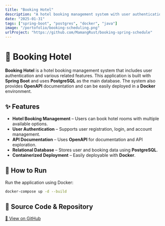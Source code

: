 ```yaml
---
title: "Booking Hotel"
description: "A hotel booking management system with user authentication, built using Spring Boot and PostgreSQL, running in a Docker environment."
date: "2025-01-31"
tags: ["spring-boot", "postgres", "docker", "java"]
image: "/portofolio/booking-scheduling.png"
urlProject: "https://github.com/MamangRust/booking-spring-schedule"
---
```



# 🏨 Booking Hotel

**Booking Hotel** is a hotel booking management system that includes user authentication and various related features. This application is built with **Spring Boot** and uses **PostgreSQL** as the main database. The system also provides **OpenAPI** documentation and can be easily deployed in a **Docker** environment.

## ✨ Features

- **Hotel Booking Management** – Users can book hotel rooms with multiple available options.
- **User Authentication** – Supports user registration, login, and account management.
- **API Documentation** – Uses **OpenAPI** for documentation and API exploration.
- **Relational Database** – Stores user and booking data using **PostgreSQL**.
- **Containerized Deployment** – Easily deployable with **Docker**.

## 🚀 How to Run

Run the application using Docker:

```sh
docker-compose up -d --build
```

## 🔗 Source Code & Repository
[📌 View on GitHub](https://github.com/MamangRust/booking-spring-schedule)
